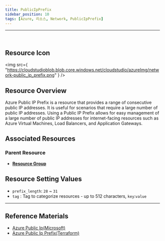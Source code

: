 ```yaml
---
title: PublicIpPrefix
sidebar_position: 10
tags: [Azure, 리소스, Network, PublicIpPrefix]
---
```


<hr />
<br />

## Resource Icon

<img
    src={
        "https://cloudstudioblob.blob.core.windows.net/cloudstudio/azureImg/network-public_ip_prefix.png"
    }
/>

## Resource Overview

Azure Public IP Prefix is a resource that provides a range of consecutive public IP addresses. 
It is useful for scenarios that require a large number of public IP addresses. 
Using a Public IP Prefix allows for easy management of a large number of public IP addresses for internet-facing resources such as Azure Virtual Machines, Load Balancers, and Application Gateways.


## Associated Resources

### Parent Resource

-   [**Resource Group**](https://docs.cstudio.app/docs/resource/azure/Base/ResourceGroup)

## Resource Setting Values

-   `prefix_length`: `28` ~ `31`
-   `tag` : Tag to categorize resources - up to 512 characters, `key`:`value`

---

## Reference Materials

-   [Azure Public Ip(Microsoft)](https://learn.microsoft.com/ko-kr/azure/virtual-network/ip-services/public-ip-addresses)
-   [Azure Public Ip Prefix(Terraform)](https://registry.terraform.io/providers/hashicorp/azurerm/latest/docs/resources/public_ip_prefix)
